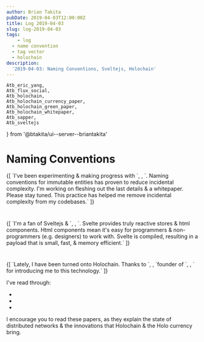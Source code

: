 ```yaml
---
author: Brian Takita
pubDate: 2019-04-03T12:00:00Z
title: Log 2019-04-03
slug: log-2019-04-03
tags:
	- log
  - name convention
  - tag vector
  - holochain
description:
  '2019-04-03: Naming Conventions, Sveltejs, Holochain'
---
```

	Atb_eric_yang,
	Atb_flux_social,
	Atb_holochain,
	Atb_holochain_currency_paper,
	Atb_holochain_green_paper,
	Atb_holochain_whitepaper,
	Atb_sapper,
	Atb_sveltejs
} from '@btakita/ui--server--briantakita'

# Naming Conventions
<p>
	{[
		`I've been experimenting & making progress with `,
		<Atb innerText="Naming Conventions" href="/posts/naming-conventions"/>,
		`. Naming conventions for immutable entities has proven to reduce incidental complexity. I'm working on fleshing
		out the last details & a whitepaper. Please stay tuned. This practice has helped me remove incidental complexity
		from my codebases.`
	]}
</p>

<h1>
	<Atb_sveltejs/>
</h1>
<p>
	{[
		`I'm a fan of Sveltejs & `,
		<Atb_sapper/>,
		`. Svelte provides truly reactive stores & html components. Html components mean it's easy for programmers &
		non-programmers (e.g. designers) to work with. Svelte is compiled, resulting in a payload that is small, fast, &
		memory efficient.`
	]}
</p>

<h1>
	<Atb_holochain/>
</h1>
<p>
	{[
		`Lately, I have been turned onto Holochain. Thanks to `,
		<Atb_eric_yang/>,
		`founder of `,
		<Atb_flux_social innerText="Junto (now Flux Social)"/>,
		` for introducing me to this technology.`
	]}
</p>

I've read through:

<ul>
	<li><Atb_holochain_whitepaper/></li>
	<li><Atb_holochain_currency_paper/></li>
	<li><Atb_holochain_green_paper/></li>
</ul>

<p>
	I encourage you to read these papers, as they explain the state of distributed networks & the innovations that
	Holochain & the Holo currency bring.
</p>
